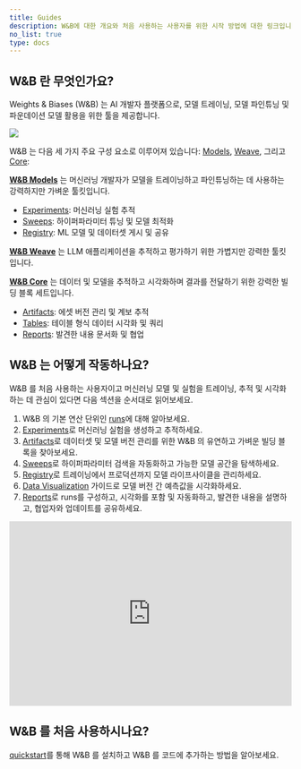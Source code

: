 ```yaml
---
title: Guides
description: W&B에 대한 개요와 처음 사용하는 사용자를 위한 시작 방법에 대한 링크입니다.
no_list: true
type: docs
---
```


## W&B 란 무엇인가요?

Weights & Biases (W&B) 는 AI 개발자 플랫폼으로, 모델 트레이닝, 모델 파인튜닝 및 파운데이션 모델 활용을 위한 툴을 제공합니다.

<Frame>
    <img src="/images/general/architecture.png"  />
</Frame>

W&B 는 다음 세 가지 주요 구성 요소로 이루어져 있습니다: [Models](/ko/models), [Weave](https://wandb.github.io/weave/), 그리고 [Core](/ko/models/core/):

**[W&B Models](/ko/models/)** 는 머신러닝 개발자가 모델을 트레이닝하고 파인튜닝하는 데 사용하는 강력하지만 가벼운 툴킷입니다.
- [Experiments](/ko/models/track/): 머신러닝 실험 추적
- [Sweeps](/ko/models/sweeps/): 하이퍼파라미터 튜닝 및 모델 최적화
- [Registry](/ko/models/core/registry/): ML 모델 및 데이터셋 게시 및 공유

**[W&B Weave](/ko/guides/weave/)** 는 LLM 애플리케이션을 추적하고 평가하기 위한 가볍지만 강력한 툴킷입니다.

**[W&B Core](/ko/models/core/)** 는 데이터 및 모델을 추적하고 시각화하며 결과를 전달하기 위한 강력한 빌딩 블록 세트입니다.
- [Artifacts](/ko/models/artifacts/): 에셋 버전 관리 및 계보 추적
- [Tables](/ko/models/tables/): 테이블 형식 데이터 시각화 및 쿼리
- [Reports](/ko/models/reports/): 발견한 내용 문서화 및 협업

## W&B 는 어떻게 작동하나요?

W&B 를 처음 사용하는 사용자이고 머신러닝 모델 및 실험을 트레이닝, 추적 및 시각화하는 데 관심이 있다면 다음 섹션을 순서대로 읽어보세요.

1. W&B 의 기본 연산 단위인 [runs](/ko/models/runs/)에 대해 알아보세요.
2. [Experiments](/ko/models/track/)로 머신러닝 실험을 생성하고 추적하세요.
3. [Artifacts](/ko/models/artifacts/)로 데이터셋 및 모델 버전 관리를 위한 W&B 의 유연하고 가벼운 빌딩 블록을 찾아보세요.
4. [Sweeps](/ko/models/sweeps/)로 하이퍼파라미터 검색을 자동화하고 가능한 모델 공간을 탐색하세요.
5. [Registry](/ko/models/core/registry/)로 트레이닝에서 프로덕션까지 모델 라이프사이클을 관리하세요.
6. [Data Visualization](/ko/models/tables/) 가이드로 모델 버전 간 예측값을 시각화하세요.
7. [Reports](/ko/models/reports/)로 runs를 구성하고, 시각화를 포함 및 자동화하고, 발견한 내용을 설명하고, 협업자와 업데이트를 공유하세요.

<iframe width="100%" height="330" src="https://www.youtube.com/embed/tHAFujRhZLA" title="Weights &amp; Biases End-to-End Demo" frameborder="0" allow="accelerometer; autoplay; clipboard-write; encrypted-media; gyroscope; picture-in-picture; web-share" allowfullscreen></iframe>

## W&B 를 처음 사용하시나요?

[quickstart](/ko/models/quickstart/)를 통해 W&B 를 설치하고 W&B 를 코드에 추가하는 방법을 알아보세요.
